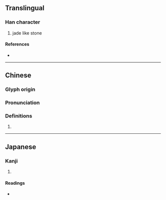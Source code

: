 {{character info/new}}
==Translingual==

===Han character===
{{Han char|rn=96|rad=玉|as=08|sn=12|four=17132|canj=MGNME,MGVNE|ids=⿰𤣩录}}

# jade like stone

====References====
* {{Han ref|kx=0735.030|dkj=21070|dj=1147.010|hdz=21124.090|uh=742D|ud=29741|bh=DAA3|bd=55971}}

----

==Chinese==
{{zh-forms}}

===Glyph origin===
{{Han etym}}

===Pronunciation===
{{zh-pron
|m=lù
|c=luk6
|mc=y
|oc=y
|cat=
}}

===Definitions===
{{zh-hanzi}}

# {{rfdef|zh}}

----

==Japanese==

===Kanji===
{{ja-kanji|grade=|rs=玉08}}

# {{defn|lang=ja|sort=玉08}}

====Readings====
* {{ja-readings|on=[[こく]] (koku)|kun=[[たま]] (tama)|nanori=}}
